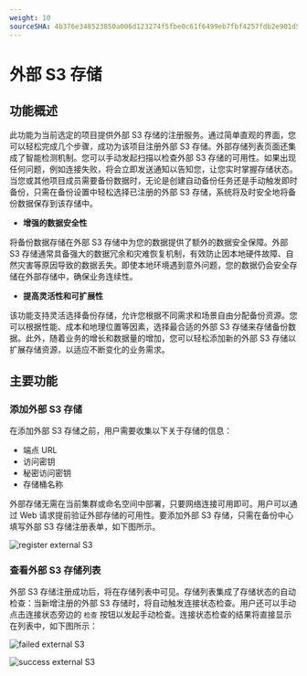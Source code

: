 ```yaml
---
weight: 10
sourceSHA: 4b376e348523850a006d123274f5fbe0c61f6499eb7fbf4257fdb2e901d5cbd7
---
```


# 外部 S3 存储

## 功能概述

此功能为当前选定的项目提供外部 S3 存储的注册服务。通过简单直观的界面，您可以轻松完成几个步骤，成功为该项目注册外部 S3 存储。外部存储列表页面还集成了智能检测机制。您可以手动发起扫描以检查外部 S3 存储的可用性。如果出现任何问题，例如连接失败，将会立即发送通知以告知您，让您实时掌握存储状态。当您或其他项目成员需要备份数据时，无论是创建自动备份任务还是手动触发即时备份，只需在备份设置中轻松选择已注册的外部 S3 存储，系统将及时安全地将备份数据保存到该存储中。

- **增强的数据安全性**

将备份数据存储在外部 S3 存储中为您的数据提供了额外的数据安全保障。外部 S3 存储通常具备强大的数据冗余和灾难恢复机制，有效防止因本地硬件故障、自然灾害等原因导致的数据丢失。即使本地环境遇到意外问题，您的数据仍会安全存储在外部存储中，确保业务连续性。

- **提高灵活性和可扩展性**

该功能支持灵活选择备份存储，允许您根据不同需求和场景自由分配备份资源。您可以根据性能、成本和地理位置等因素，选择最合适的外部 S3 存储来存储备份数据。此外，随着业务的增长和数据量的增加，您可以轻松添加新的外部 S3 存储以扩展存储资源，以适应不断变化的业务需求。

## 主要功能

### 添加外部 S3 存储

在添加外部 S3 存储之前，用户需要收集以下关于存储的信息：

- 端点 URL
- 访问密钥
- 秘密访问密钥
- 存储桶名称

外部存储无需在当前集群或命名空间中部署，只要网络连接可用即可。用户可以通过 Web 请求提前验证外部存储的可用性。要添加外部 S3 存储，只需在备份中心填写外部 S3 存储注册表单，如下图所示。

![register external S3](./assets/register-s3.png)

### 查看外部 S3 存储列表

外部 S3 存储注册成功后，将在存储列表中可见。存储列表集成了存储状态的自动检查：当新增注册的外部 S3 存储时，将自动触发连接状态检查。用户还可以手动点击连接状态旁边的 `检查` 按钮以发起手动检查。连接状态检查的结果将直接显示在列表中，如下图所示：

![failed external S3](./assets/failed-backup-storage-in-list.png)

![success external S3](./assets/backup-storage-in-list.png)

